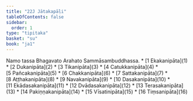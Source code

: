 ```yaml
---
title: "22J Jātakapāḷi"
tableOfContents: false
sidebar:
  order: 1
type: "tipitaka"
basket: "su"
book: "ja1"
---
```


<Paragraph number="1" type="center" book="ja1">
Namo tassa Bhagavato Arahato Sammāsambuddhassa.

</Paragraph>

<TableOfContents book="ja1" section="22">
* [1 Ekakanipāta](1)
* [2 Dukanipāta](2)
* [3 Tikanipāta](3)
* [4 Catukkanipāta](4)
* [5 Pañcakanipāta](5)
* [6 Chakkanipāta](6)
* [7 Sattakanipāta](7)
* [8 Aṭṭhakanipāta](8)
* [9 Navakanipāta](9)
* [10 Dasakanipāta](10)
* [11 Ekādasakanipāta](11)
* [12 Dvādasakanipāta](12)
* [13 Terasakanipāta](13)
* [14 Pakiṇṇakanipāta](14)
* [15 Vīsatinipāta](15)
* [16 Tiṃsanipāta](16)
</TableOfContents>
